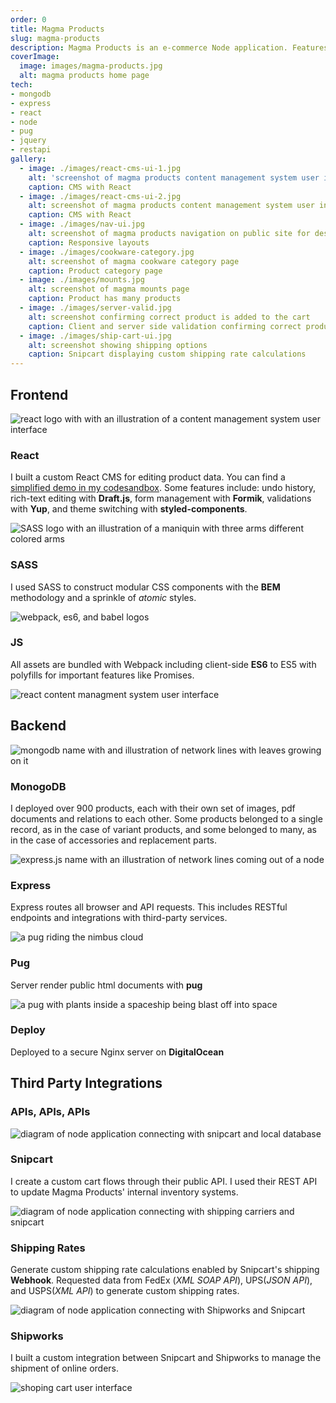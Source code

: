 ```yaml
---
order: 0
title: Magma Products
slug: magma-products
description: Magma Products is an e-commerce Node application. Features include the ability to purchase products,  easily manage orders and product information with automated tools and custom third-party integrations.
coverImage:
  image: images/magma-products.jpg
  alt: magma products home page
tech:
- mongodb
- express
- react
- node
- pug
- jquery
- restapi
gallery:
  - image: ./images/react-cms-ui-1.jpg
    alt: 'screenshot of magma products content management system user interface product search'
    caption: CMS with React
  - image: ./images/react-cms-ui-2.jpg
    alt: screenshot of magma products content management system user interface showing product edit form
    caption: CMS with React
  - image: ./images/nav-ui.jpg
    alt: screenshot of magma products navigation on public site for desktop and mobile screens
    caption: Responsive layouts
  - image: ./images/cookware-category.jpg
    alt: screenshot of magma cookware category page
    caption: Product category page
  - image: ./images/mounts.jpg
    alt: screenshot of magma mounts page
    caption: Product has many products
  - image: ./images/server-valid.jpg
    alt: screenshot confirming correct product is added to the cart
    caption: Client and server side validation confirming correct product is added to the cart
  - image: ./images/ship-cart-ui.jpg
    alt: screenshot showing shipping options
    caption: Snipcart displaying custom shipping rate calculations
---
```



<Section id="frontend" stripped rounded>

## Frontend

<div className="grid">
<div className="grid-item">

![react logo with with an illustration of a content management system user interface](images/react-cms.png)

### React

I built a custom React CMS for editing product data. You can find a [simplified demo in my codesandbox](https://codesandbox.io/s/github/lunajuan/cms-react-demo). Some features include:  undo history, rich-text editing with **Draft.js**, form management with **Formik**, validations with **Yup**, and theme switching with **styled-components**.

</div>

<div className="grid-item">

![SASS logo with an illustration of a maniquin with three arms different colored arms](images/sass.png)

### SASS
I used SASS to construct modular CSS components with the **BEM** methodology and a sprinkle of *atomic* styles.

</div>

<div className="grid-item">

![webpack, es6, and babel logos](images/js.png)

### JS
All assets are bundled with Webpack including client-side **ES6** to ES5 with polyfills for important features like Promises.

</div>

<div className="grid-item grid-item--screenshot">

![react content managment system user interface](images/react-cms-ui-close.jpg)

</div>
</div>

</Section>

<Section id="backend" stripped>

## Backend

<div className="grid">
<div className="grid-item">

![mongodb name with and illustration of network lines with leaves growing on it](images/mongodb.png)

### MonogoDB

I deployed over 900 products, each with their own set of images, pdf documents and relations to each other. Some products belonged to a single record, as in the case of variant products, and some belonged to many, as in the case of accessories and replacement parts.

</div>

<div className="grid-item">

![express.js name with an illustration of network lines coming out of a node](images/express.png)

### Express

Express routes all browser and API requests. This includes RESTful endpoints and integrations with third-party services.

</div>

<div className="grid-item">

![a pug riding the nimbus cloud](images/pug.png)

### Pug

Server render public html documents with **pug**

</div>

<div className="grid-item">

![a pug with plants inside a spaceship being blast off into space](images/deploy.png)

### Deploy
Deployed to a secure Nginx server on **DigitalOcean**

</div>
</div>

</Section>

<Section id="third-party" stripped>

<div className="reverse-order">

## Third Party Integrations

  <h3 className="subtitle">APIs, APIs, APIs</h3>
</div>

<div className="grid">
<div className="grid-item">

![diagram of node application connecting with snipcart and local database](images/snipcart-integration.png)

### Snipcart

I create a custom cart flows through their public API. I used their REST API to update Magma Products' internal inventory systems.

</div>

<div className="grid-item">

![diagram of node application connecting with shipping carriers and snipcart](images/shipping-integration.png)

### Shipping Rates

Generate custom shipping rate calculations enabled by Snipcart's shipping **Webhook**. Requested data from FedEx (*XML SOAP API*), UPS(*JSON API*), and USPS(*XML API*) to generate custom shipping rates.

</div>

<div className="grid-item">

![diagram of node application connecting with Shipworks and Snipcart](images/shipworks-integration.png)

### Shipworks

I built a custom integration between Snipcart and Shipworks to manage the shipment of online orders.

</div>

<div className="grid-item grid-item--screenshot">

![shoping cart user interface](images/ship-cart-ui-close.jpg)

</div>

</div>

</Section>